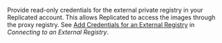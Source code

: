 Provide read-only credentials for the external private registry in your Replicated account. This allows Replicated to access the images through the proxy registry. See [Add Credentials for an External Registry](packaging-private-images#add-credentials-for-an-external-registry) in _Connecting to an External Registry_.